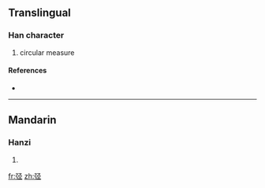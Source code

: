 {{also|弳}}
==Translingual==

===Han character===
{{Han char|rn=57|rad=弓|as=05|sn=8|four=|canj=弓弓人一 (NNOM)}}

# circular measure

====References====
* {{Han ref|kx=0358.031|hdz=20994.071|uh=5F2A|ud=24362}}

----

==Mandarin==

===Hanzi===
{{cmn-hanzi|tra=弳|pin=[[jìng]] ([[jing4]])|wg=ching<sup>4</sup>}}

# {{defn|Mandarin|sort=弓05}}

[[fr:弪]]
[[zh:弪]]